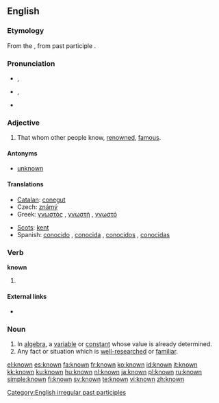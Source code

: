 ==English==

{{rank|person|case|fact|314|known|thee|hope|er}}

===Etymology===
From the {{etyl|enm}}, from {{etyl|ang}} past participle {{term|cnawen|cnāwen}}.

===Pronunciation===
* {{a|[[Received Pronunciation|UK]]}} {{IPA|/nəʊn/}}, {{SAMPA|/n@Un/}}
* {{a|[[General American|US]]}} {{IPA|/nɔʊn/}}, {{SAMPA|/noUn/}}
* {{audio|en-us-known.ogg|Audio (US)}}

===Adjective===
{{en-adj}}

# That whom other people know, [[renowned]], [[famous]].

====Antonyms====
* [[unknown]]

====Translations====
{{trans-top|that whom other people know, renowned, famous}}
* [[Catalan]]: [[conegut]]
* Czech: [[známý]] {{m}}
* Greek: [[γνωστός]] {{m}}, [[γνωστή]] {{f}}, [[γνωστό]] {{n}}
{{trans-mid}}
* [[Scots]]: [[kent]]
* Spanish: [[conocido]] {{m}}, [[conocida]] {{f}}, [[conocidos]] {{m}}{{p}}, [[conocidas]] {{f}}{{p}}
{{trans-bottom}}

===Verb===
'''known'''

# {{past participle of|[[know]]}}

====External links====
* {{pedialite|know}}

===Noun===
{{en-noun}}

# In [[algebra]], a [[variable]] or [[constant]] whose value is already determined.
# Any fact or situation which is [[well-researched]] or [[familiar]].

[[Category:English irregular past participles]]

[[el:known]]
[[es:known]]
[[fa:known]]
[[fr:known]]
[[ko:known]]
[[id:known]]
[[it:known]]
[[kk:known]]
[[ku:known]]
[[hu:known]]
[[nl:known]]
[[ja:known]]
[[pl:known]]
[[ru:known]]
[[simple:known]]
[[fi:known]]
[[sv:known]]
[[te:known]]
[[vi:known]]
[[zh:known]]